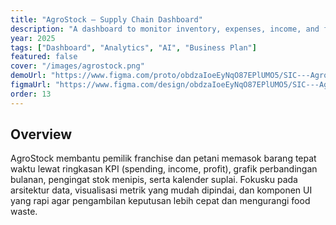 ```yaml
---
title: "AgroStock — Supply Chain Dashboard"
description: "A dashboard to monitor inventory, expenses, income, and food demand forecasts—connecting franchises with suppliers transparently."
year: 2025
tags: ["Dashboard", "Analytics", "AI", "Business Plan"]
featured: false
cover: "/images/agrostock.png"
demoUrl: "https://www.figma.com/proto/obdzaIoeEyNqO87EPlUMO5/SIC---Agrostock?node-id=549-2487&p=f&t=gtMMnEOmAId0o6Ul-1&scaling=min-zoom&content-scaling=fixed&page-id=449%3A2327&starting-point-node-id=549%3A2487&show-proto-sidebar=1"
figmaUrl: "https://www.figma.com/design/obdzaIoeEyNqO87EPlUMO5/SIC---Agrostock?m=auto&t=UxjroQWIoJLv9xtf-6"
order: 13
---
```


## Overview
AgroStock membantu pemilik franchise dan petani memasok barang tepat waktu lewat ringkasan KPI (spending, income, profit), grafik perbandingan bulanan, pengingat stok menipis, serta kalender suplai. Fokusku pada arsitektur data, visualisasi metrik yang mudah dipindai, dan komponen UI yang rapi agar pengambilan keputusan lebih cepat dan mengurangi food waste.
